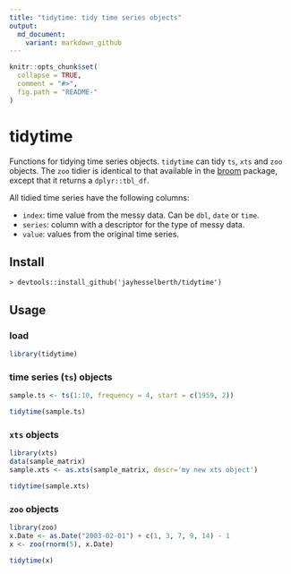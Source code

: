 ```yaml
---
title: "tidytime: tidy time series objects"
output:
  md_document:
    variant: markdown_github
---
```


```r
knitr::opts_chunk$set(
  collapse = TRUE,
  comment = "#>",
  fig.path = "README-"
)
```

# tidytime

Functions for tidying time series objects. `tidytime` can tidy `ts`, `xts` and `zoo` objects. The `zoo` tidier is identical to that available in the [broom][1] package, except that it returns a `dplyr::tbl_df`.

[1]: https://github.com/dgrtwo/broom/

All tidied time series have the following columns:

   - `index`: time value from the messy data. Can be `dbl`, `date` or `time`.
   - `series`: column with a descriptor for the type of messy data.
   - `value`: values from the original time series.

## Install

    > devtools::install_github('jayhesselberth/tidytime')

## Usage

### load

```r
library(tidytime)
```

### time series (`ts`) objects

```r
sample.ts <- ts(1:10, frequency = 4, start = c(1959, 2))

tidytime(sample.ts)
```

### `xts` objects

```r
library(xts)
data(sample_matrix)
sample.xts <- as.xts(sample_matrix, descr='my new xts object')

tidytime(sample.xts)
```

### `zoo` objects

```r
library(zoo)
x.Date <- as.Date("2003-02-01") + c(1, 3, 7, 9, 14) - 1
x <- zoo(rnorm(5), x.Date)

tidytime(x)
```
